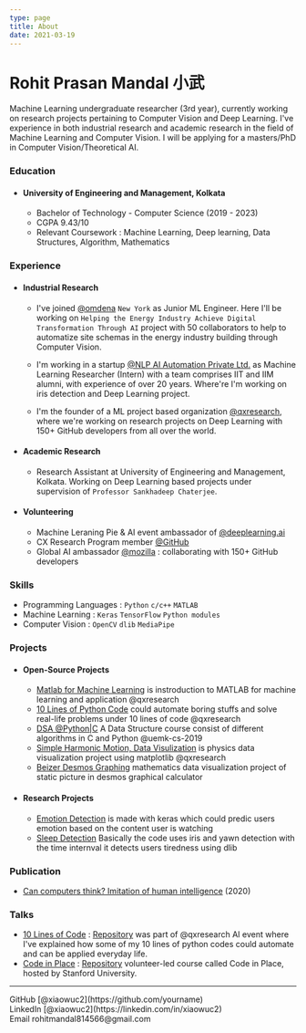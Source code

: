 ```yaml
---
type: page
title: About
date: 2021-03-19
---
```


# Rohit Prasan Mandal 小武

Machine Learning undergraduate researcher (3rd year), currently working on research projects pertaining to Computer Vision and Deep Learning. I've experience in both industrial research and academic research in the field of Machine Learning and Computer Vision. I will be applying for a masters/PhD in Computer Vision/Theoretical AI.

### Education 

* #### University of Engineering and Management, Kolkata
  * Bachelor of Technology - Computer Science (2019 - 2023)
  * CGPA 9.43/10
  * Relevant Coursework : Machine Learning, Deep learning, Data Structures, Algorithm, Mathematics

### Experience

* #### Industrial Research
  * I've joined [@omdena](https://omdena.com) `New York` as Junior ML Engineer. Here I'll be working on `Helping the Energy Industry Achieve Digital Transformation Through AI` project with 50 collaborators to help to automatize site schemas in the energy industry building through Computer Vision.
  
  * I'm working in a startup [@NLP AI Automation Private Ltd.](https://www.nlpaia.com/) as Machine Learning Researcher (Intern) with a team comprises IIT and IIM alumni, with experience of over 20 years. Where're I'm working on iris detection and Deep Learning project.

  * I'm the founder of a ML project based organization [@qxresearch](https://qxresearch.github.io), where we're working on research projects on Deep Learning with 150+ GitHub developers from all over the world.
  
 * #### Academic Research
  
    * Research Assistant at University of Engineering and Management, Kolkata. Working on Deep Learning based projects under supervision of `Professor Sankhadeep Chaterjee`.
* #### Volunteering 
    * Machine Leraning Pie & AI event ambassador of [@deeplearning.ai](https://www.deeplearning.ai/)
    * CX Research Program member [@GitHub](https://github.com)
    * Global AI ambassador [@mozilla](https://community.mozilla.org/en/groups/qx-research) : collaborating with 150+ GitHub developers

### Skills 
  - Programming Languages : `Python` `c/c++` `MATLAB`
  - Machine Learning : `Keras` `TensorFlow` `Python modules`
  - Computer Vision : `OpenCV` `dlib` `MediaPipe` 

### Projects
  - #### Open-Source Projects
  
    - [Matlab for Machine Learning](https://github.com/qxresearchx/matlab-for-machine-leaning) is instroduction to MATLAB for machine learning  and application @qxresearch
    - [10 Lines of Python Code](https://github.com/qxresearch/qxresearch-event-1) could automate boring stuffs and solve real-life problems under 10 lines of code @qxresearch 
    - [DSA @Python|C](https://github.com/UEMK-CS-2019/DSA) A Data Structure course consist of different algorithms in C and Python @uemk-cs-2019
    - [Simple Harmonic Motion, Data Visulization](https://github.com/qxresearch/Simple-Harmonic-Motion) is physics data visualization project using matplotlib @qxresearch
    - [Beizer Desmos Graphing](https://github.com/xiaowuc2/BezierDesmosGraphing) mathematics data visualization project of static picture in desmos graphical calculator
  
  - #### Research Projects 
    - [Emotion Detection](https://github.com/xiaowuc2/Emotion-Checking-ML-Computer-Vision) is made with keras which could predic users emotion based on the content user is watching
    - [Sleep Detection]() Basically the code uses iris and yawn detection with the time internval it detects users tiredness using dlib
  

  
### Publication
  
  - [Can computers think? Imitation of human intelligence](https://www.researchgate.net/publication/340645375_TITLE_CAN_COMPUTER_THINK_IMITATION_of_HUMAN_INTELLIGENCE) (2020)
  

  
### Talks 

- [10 Lines of Code](https://www.youtube.com/watch?v=B0_0gK_CUpM&list=PLK_zxbpEUfmVPsXnl1wx1s6BD8eBUjuOM) : [Repository](https://github.com/qxresearch/qxresearch-event-1) was part of @qxresearch AI event where I've explained how some of my 10 lines of python codes could automate and can be applied everyday life.
- [Code in Place](https://www.youtube.com/watch?v=5JpVuQNYoho&list=PLK_zxbpEUfmWO7zL7661s8ck4Ly2m0m-m) : [Repository](https://github.com/xiaowuc2/Code-in-Place-2021-Assignment-Solution) volunteer-led course called Code in Place, hosted by Stanford University.

---

<div>
  GitHub [@xiaowuc2](https://github.com/yourname)
  <br />
  LinkedIn [@xiaowuc2](https://linkedin.com/in/xiaowuc2)
  <br />
  Email rohitmandal814566@gmail.com
</div>
